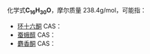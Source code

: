 {{DISPLAYTITLE:C<sub>16</sub>H<sub>30</sub>O}}{{MolFormDisambigNav|C=16|H=30|O=1}}
化学式'''C<sub>16</sub>H<sub>30</sub>O'''，摩尔质量 238.4g/mol，可能指：

* [[环十六酮|环十六酮]] CAS：{{CAS|2550-52-9}}
* [[蚕蛾醇|蚕蛾醇]] CAS：{{CAS|765-17-3}}
* [[麝香酮|麝香酮]] CAS：{{CAS|10403-00-6}}

{{MolFormDisambig}}